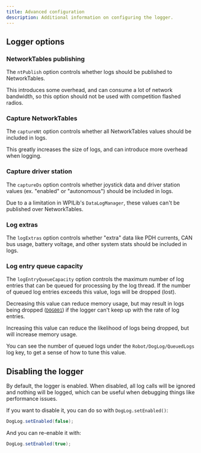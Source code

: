```yaml
---
title: Advanced configuration
description: Additional information on configuring the logger.
---
```


## Logger options

### NetworkTables publishing

The `ntPublish` option controls whether logs should be published to NetworkTables.

This introduces some overhead, and can consume a lot of network bandwidth, so this option should not be used with competition flashed radios.

### Capture NetworkTables

The `captureNt` option controls whether all NetworkTables values should be included in logs.

This greatly increases the size of logs, and can introduce more overhead when logging.

### Capture driver station

The `captureDs` option controls whether joystick data and driver station values (ex. "enabled" or "autonomous") should be included in logs.

Due to a a limitation in WPILib's `DataLogManager`, these values can't be published over NetworkTables.

### Log extras

The `logExtras` option controls whether "extra" data like PDH currents, CAN bus usage, battery voltage, and other system stats should be included in logs.


### Log entry queue capacity

The `logEntryQueueCapacity` option controls the maximum number of log entries that can be queued for processing by the log thread.
If the number of queued log entries exceeds this value, logs will be dropped (lost).

Decreasing this value can reduce memory usage, but may result in logs being dropped ([`DOG001`](/reference/errors/dog001)) if the logger can't keep up with the rate of log entries.

Increasing this value can reduce the likelihood of logs being dropped, but will increase memory usage.

You can see the number of queued logs under the `Robot/DogLog/QueuedLogs` log key, to get a sense of how to tune this value.

## Disabling the logger

By default, the logger is enabled.
When disabled, all log calls will be ignored and nothing will be logged, which can be useful when debugging things like performance issues.

If you want to disable it, you can do so with `DogLog.setEnabled()`:

```java
DogLog.setEnabled(false);
```

And you can re-enable it with:

```java
DogLog.setEnabled(true);
```
